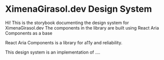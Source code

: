 # XimenaGirasol.dev Design System

Hi! This is the storybook documenting the design system for XimenaGirasol.dev
The components in the library are built using React Aria Components as a base

React Aria Components is a library for a11y and reliability.

This design system is an implementation of ....